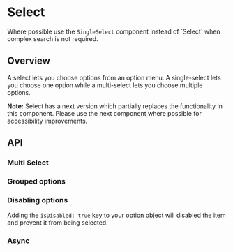 
<Meta of={SelectStories} />

# Select

<InlineNotification persistent color="yellow">
  Where possible use the <code>SingleSelect</code> component instead of `Select` when complex search
  is not required.
</InlineNotification>

<ResourceLinks
  sourceCode="https://github.com/cultureamp/kaizen-design-system/tree/main/packages/components/src/Select"
  figma="https://www.figma.com/file/ZRfnoNUXbGZv4eVWLbF4Az/%F0%9F%96%BC%EF%B8%8F-Component-Gallery?node-id=9:37837&mode=dev"
  designGuidelines="https://cultureamp.atlassian.net/wiki/spaces/DesignSystem/pages/3081896474/Select"
/>

<KAIOInstallation exportNames="Select" />

## Overview

A select lets you choose options from an option menu. A single-select lets you choose one option while a multi-select lets you choose multiple options.

**Note:** Select has a next version which partially replaces the functionality in this component. Please use the next component where possible for accessibility improvements.

<Canvas of={SelectStories.Playground} />
<Controls of={SelectStories.Playground} />

## API

### Multi Select

<Canvas of={SelectStories.MultiSelect} />

### Grouped options

<Canvas of={SelectStories.Grouped} />

### Disabling options

Adding the `isDisabled: true` key to your option object will disabled the item and prevent it from being selected.

<Canvas of={SelectStories.Disabled} />

### Async

<Canvas of={SelectStories.Async} />
